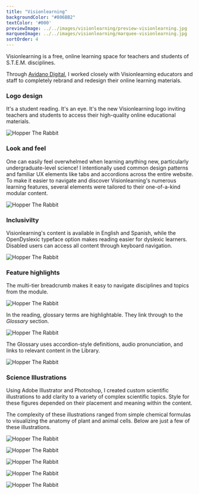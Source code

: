 ```yaml
---
title: "Visionlearning"
backgroundColor: "#806BB2"
textColor: '#000'
previewImage: ../../images/visionlearning/preview-visionlearning.jpg
marqueeImage: ../../images/visionlearning/marquee-visionlearning.jpg
sortOrder: 4
---
```


<IntroBlock>

Visionlearning is a free, online learning space for teachers and students of S.T.E.M. disciplines.

</IntroBlock>

<TextBlock>

Through [Avidano Digital](/portfolio/avidano-digital), I worked closely with Visionlearning educators and staff to completely rebrand and redesign their online learning materials.

</TextBlock>

<TextBlock>

### Logo design

It's a student reading. It's an eye. It's the new Visionlearning logo inviting teachers and students to access their high-quality online educational materials.

</TextBlock>

<FigureSingleBlock caption="The new Visionlearning logo">

![Hopper The Rabbit](../../images/logo-collection/visionlearning.jpg)
    
</FigureSingleBlock>

<TextBlock>

### Look and feel

One can easily feel overwhelmed when learning anything new, particularly undergraduate-level science! I intentionally used common design patterns and familiar UX elements like tabs and accordions across the entire website. To make it easier to navigate and discover Visionlearning's numerous learning features, several elements were tailored to their one-of-a-kind modular content.

</TextBlock>

<FigureSingleBlock lightbox={true}>

![Hopper The Rabbit](../../images/visionlearning/grid-desktop-visionlearning.jpg)
    
</FigureSingleBlock>

<TextBlock>

### Inclusivilty

Visionlearning's content is available in English and Spanish, while the OpenDyslexic typeface option makes reading easier for dyslexic learners. Disabled users can access all content through keyboard navigation.

</TextBlock>

<FigureSingleBlock>

![Hopper The Rabbit](../../images/visionlearning/grid-mobile-visionlearning.jpg)
    
</FigureSingleBlock>

<TextBlock>

### Feature highlights

The multi-tier breadcrumb makes it easy to navigate disciplines and topics from the module.

</TextBlock>

<FigureSingleBlock>

![Hopper The Rabbit](../../images/visionlearning/project-tour-visionlearning-module-breadcrumb.jpg)
    
</FigureSingleBlock>

<TextBlock>

In the reading, glossary terms are highlightable. They link through to the *Glossary* section.

</TextBlock>

<FigureSingleBlock>

![Hopper The Rabbit](../../images/visionlearning/project-tour-visionlearning-glossary-terms.jpg)
    
</FigureSingleBlock>

<TextBlock>

The Glossary uses accordion-style definitions, audio pronunciation, and links to relevant content in the Library.

</TextBlock>

<FigureSingleBlock>

![Hopper The Rabbit](../../images/visionlearning/project-tour-visionlearning-glossary-definition.jpg)
    
</FigureSingleBlock>

<TextBlock>

### Science Illustrations

Using Adobe Illustrator and Photoshop, I created custom scientific illustrations to add clarity to a variety of complex scientific topics. Style for these figures depended on their placement and meaning within the content.

The complexity of these illustrations ranged from simple chemical formulas to visualizing the anatomy of plant and animal cells. Below are just a few of these illustrations.

</TextBlock>

<FigureSingleBlock caption="Illustrations created for 'Discovery and Structure of Cells'">

![Hopper The Rabbit](../../images/visionlearning/visionlearning-illustrations-cells.jpg)
    
</FigureSingleBlock>

<FigureSingleBlock caption="Illustrations of scientific experiments were created using a cohesive style">

![Hopper The Rabbit](../../images/visionlearning/visionlearning-illustrations-experiments.jpg)
    
</FigureSingleBlock>

<FigureSingleBlock caption="RNA and DNA structural composition">

![Hopper The Rabbit](../../images/visionlearning/visionlearning-illustrations-rna-dna.jpg)
    
</FigureSingleBlock>

<FigureSingleBlock caption="Four levels of protein structure">

![Hopper The Rabbit](../../images/visionlearning/visionlearning-illustrations-protein-structure.jpg)
    
</FigureSingleBlock>

<FigureSingleBlock caption="The periodic table of elements">

![Hopper The Rabbit](../../images/visionlearning/visionlearning-illustrations-periodic-table.jpg)
    
</FigureSingleBlock>